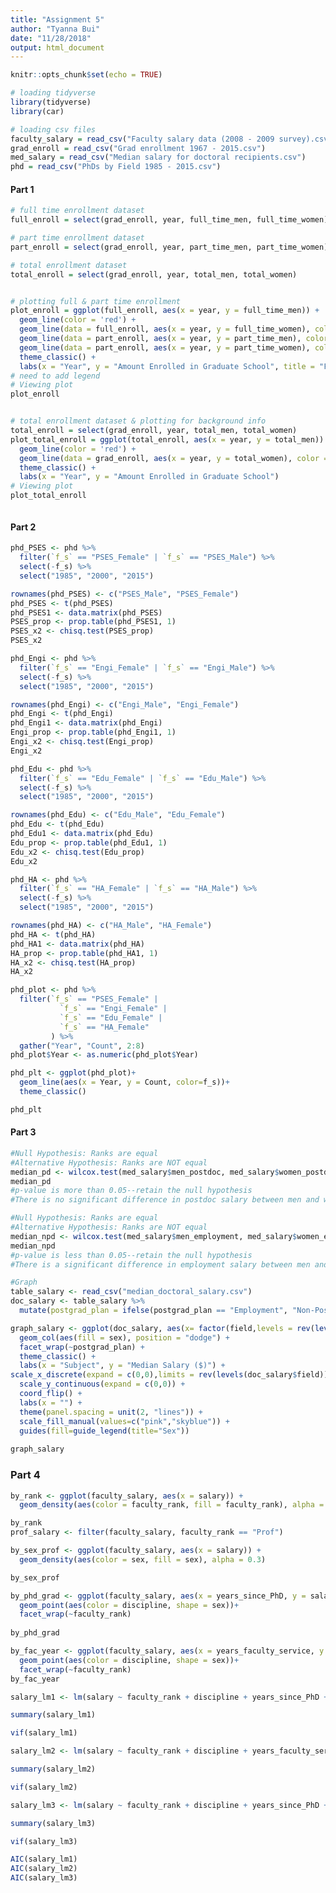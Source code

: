 ```yaml
---
title: "Assignment 5"
author: "Tyanna Bui"
date: "11/28/2018"
output: html_document
---
```


```r
knitr::opts_chunk$set(echo = TRUE)
```

```r
# loading tidyverse
library(tidyverse)
library(car)

# loading csv files
faculty_salary = read_csv("Faculty salary data (2008 - 2009 survey).csv")
grad_enroll = read_csv("Grad enrollment 1967 - 2015.csv")
med_salary = read_csv("Median salary for doctoral recipients.csv")
phd = read_csv("PhDs by Field 1985 - 2015.csv")
```


#### Part 1
```r
# full time enrollment dataset
full_enroll = select(grad_enroll, year, full_time_men, full_time_women)

# part time enrollment dataset
part_enroll = select(grad_enroll, year, part_time_men, part_time_women)

# total enrollment dataset
total_enroll = select(grad_enroll, year, total_men, total_women)


# plotting full & part time enrollment
plot_enroll = ggplot(full_enroll, aes(x = year, y = full_time_men)) +
  geom_line(color = 'red') +
  geom_line(data = full_enroll, aes(x = year, y = full_time_women), color = 'pink') +
  geom_line(data = part_enroll, aes(x = year, y = part_time_men), color = 'blue') +
  geom_line(data = part_enroll, aes(x = year, y = part_time_women), color = 'lavender') +
  theme_classic() +
  labs(x = "Year", y = "Amount Enrolled in Graduate School", title = "Female and Male Enrolled in Graduate School Part-time and Full-time \n(1967 - 2015)") 
# need to add legend
# Viewing plot
plot_enroll


# total enrollment dataset & plotting for background info
total_enroll = select(grad_enroll, year, total_men, total_women)
plot_total_enroll = ggplot(total_enroll, aes(x = year, y = total_men)) +
  geom_line(color = 'red') +
  geom_line(data = grad_enroll, aes(x = year, y = total_women), color = 'pink') +
  theme_classic() +
  labs(x = "Year", y = "Amount Enrolled in Graduate School")
# Viewing plot
plot_total_enroll



```


#### Part 2
```r

phd_PSES <- phd %>%
  filter(`f_s` == "PSES_Female" | `f_s` == "PSES_Male") %>% 
  select(-f_s) %>% 
  select("1985", "2000", "2015")

rownames(phd_PSES) <- c("PSES_Male", "PSES_Female")
phd_PSES <- t(phd_PSES)
phd_PSES1 <- data.matrix(phd_PSES)
PSES_prop <- prop.table(phd_PSES1, 1)
PSES_x2 <- chisq.test(PSES_prop)
PSES_x2

phd_Engi <- phd %>%
  filter(`f_s` == "Engi_Female" | `f_s` == "Engi_Male") %>% 
  select(-f_s) %>% 
  select("1985", "2000", "2015")

rownames(phd_Engi) <- c("Engi_Male", "Engi_Female")
phd_Engi <- t(phd_Engi)
phd_Engi1 <- data.matrix(phd_Engi)
Engi_prop <- prop.table(phd_Engi1, 1)
Engi_x2 <- chisq.test(Engi_prop)
Engi_x2

phd_Edu <- phd %>%
  filter(`f_s` == "Edu_Female" | `f_s` == "Edu_Male") %>% 
  select(-f_s) %>% 
  select("1985", "2000", "2015")

rownames(phd_Edu) <- c("Edu_Male", "Edu_Female")
phd_Edu <- t(phd_Edu)
phd_Edu1 <- data.matrix(phd_Edu)
Edu_prop <- prop.table(phd_Edu1, 1)
Edu_x2 <- chisq.test(Edu_prop)
Edu_x2

phd_HA <- phd %>%
  filter(`f_s` == "HA_Female" | `f_s` == "HA_Male") %>% 
  select(-f_s) %>% 
  select("1985", "2000", "2015")

rownames(phd_HA) <- c("HA_Male", "HA_Female")
phd_HA <- t(phd_HA)
phd_HA1 <- data.matrix(phd_HA)
HA_prop <- prop.table(phd_HA1, 1)
HA_x2 <- chisq.test(HA_prop)
HA_x2

phd_plot <- phd %>% 
  filter(`f_s` == "PSES_Female" |
           `f_s` == "Engi_Female" |
           `f_s` == "Edu_Female" |
           `f_s` == "HA_Female"
         ) %>% 
  gather("Year", "Count", 2:8)
phd_plot$Year <- as.numeric(phd_plot$Year)

phd_plt <- ggplot(phd_plot)+
  geom_line(aes(x = Year, y = Count, color=f_s))+
  theme_classic()

phd_plt


```


#### Part 3
```r
#Null Hypothesis: Ranks are equal
#Alternative Hypothesis: Ranks are NOT equal
median_pd <- wilcox.test(med_salary$men_postdoc, med_salary$women_postdoc, paired = TRUE)
median_pd
#p-value is more than 0.05--retain the null hypothesis
#There is no significant difference in postdoc salary between men and women

#Null Hypothesis: Ranks are equal
#Alternative Hypothesis: Ranks are NOT equal
median_npd <- wilcox.test(med_salary$men_employment, med_salary$women_employment, paired = TRUE)
median_npd
#p-value is less than 0.05--retain the null hypothesis
#There is a significant difference in employment salary between men and women

#Graph
table_salary <- read_csv("median_doctoral_salary.csv")
doc_salary <- table_salary %>% 
  mutate(postgrad_plan = ifelse(postgrad_plan == "Employment", "Non-Postdoctoral", "Postdoctoral"))

graph_salary <- ggplot(doc_salary, aes(x= factor(field,levels = rev(levels(factor(field)))), y = salary)) +
  geom_col(aes(fill = sex), position = "dodge") +
  facet_wrap(~postgrad_plan) +
  theme_classic() +
  labs(x = "Subject", y = "Median Salary ($)") +
scale_x_discrete(expand = c(0,0),limits = rev(levels(doc_salary$field))) +
  scale_y_continuous(expand = c(0,0)) +
  coord_flip() +
  labs(x = "") +
  theme(panel.spacing = unit(2, "lines")) +
  scale_fill_manual(values=c("pink","skyblue")) +
  guides(fill=guide_legend(title="Sex"))
  
graph_salary

```


### Part 4
```r

by_rank <- ggplot(faculty_salary, aes(x = salary)) +
  geom_density(aes(color = faculty_rank, fill = faculty_rank), alpha = 0.3)

by_rank
prof_salary <- filter(faculty_salary, faculty_rank == "Prof")

by_sex_prof <- ggplot(faculty_salary, aes(x = salary)) +
  geom_density(aes(color = sex, fill = sex), alpha = 0.3)

by_sex_prof

by_phd_grad <- ggplot(faculty_salary, aes(x = years_since_PhD, y = salary))+
  geom_point(aes(color = discipline, shape = sex))+
  facet_wrap(~faculty_rank)
  
by_phd_grad

by_fac_year <- ggplot(faculty_salary, aes(x = years_faculty_service, y = salary))+
  geom_point(aes(color = discipline, shape = sex))+
  facet_wrap(~faculty_rank) 
by_fac_year
```



```r

salary_lm1 <- lm(salary ~ faculty_rank + discipline + years_since_PhD + years_faculty_service + sex, data = faculty_salary)

summary(salary_lm1)

vif(salary_lm1)

```

```r

salary_lm2 <- lm(salary ~ faculty_rank + discipline + years_faculty_service + sex, data = faculty_salary)

summary(salary_lm2)

vif(salary_lm2)

```

```r

salary_lm3 <- lm(salary ~ faculty_rank + discipline + years_since_PhD + sex, data = faculty_salary)

summary(salary_lm3)

vif(salary_lm3)

```

```r
AIC(salary_lm1)
AIC(salary_lm2)
AIC(salary_lm3)
```

